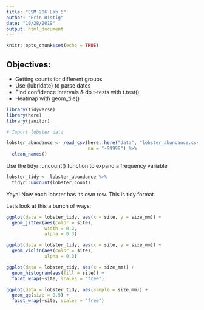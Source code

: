 ```yaml
---
title: "ESM 206 Lab 5"
author: "Erin Ristig"
date: "10/28/2019"
output: html_document
---
```


```r
knitr::opts_chunk$set(echo = TRUE)
```

## Objectives: 

- Getting counts for different groups
- Use {lubridate} to parse dates
- Find confidence intervals & do t-tests with t.test()
- Heatmap with geom_tile()

```r

library(tidyverse)
library(here)
library(janitor)

```

```r
# Import lobster data

lobster_abundance <- read_csv(here::here("data", "lobster_abundance.csv"),
                              na = "-99999") %>% 
  clean_names()

```

Use the tidyr::uncount() function to expand a frequency variable
```r

lobster_tidy <- lobster_abundance %>% 
  tidyr::uncount(lobster_count)

```

Yaya! Now each lobster has its own row. This is tidy format.

Let's look at this a bunch of ways:
```r

ggplot(data = lobster_tidy, aes(x = site, y = size_mm)) +
  geom_jitter(aes(color = site),
              width = 0.2,
              alpha = 0.3)

ggplot(data = lobster_tidy, aes(x = site, y = size_mm)) +
  geom_violin(aes(color = site),
              alpha = 0.3)

ggplot(data = lobster_tidy, aes(x = size_mm)) +
  geom_histogram(aes(fill = site)) +
  facet_wrap(~site, scales = "free")

ggplot(data = lobster_tidy, aes(sample = size_mm)) +
  geom_qq(size = 0.5) +
  facet_wrap(~site, scales = "free")

```






